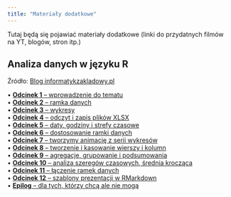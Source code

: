 ```yaml
---
title: "Materiały dodatkowe"
---
```


Tutaj będą się pojawiać materiały dodatkowe (linki do przydatnych filmów na YT, blogów, stron itp.)

## Analiza danych w języku R

Źródło: [Blog informatykzakladowy.pl](https://informatykzakladowy.pl)

• [**Odcinek 1** – wprowadzenie do tematu](https://informatykzakladowy.pl/analiza-danych-w-jezyku-r-odcinek-1/)\
• [**Odcinek 2** – ramka danych](https://informatykzakladowy.pl/analiza-danych-w-jezyku-r-odcinek-2/)\
• [**Odcinek 3** – wykresy](https://informatykzakladowy.pl/analiza-danych-w-jezyku-r-odcinek-3/)\
• [**Odcinek 4** – odczyt i zapis plików XLSX](https://informatykzakladowy.pl/analiza-danych-w-jezyku-r-odcinek-4/)\
• [**Odcinek 5** – daty, godziny i strefy czasowe](https://informatykzakladowy.pl/analiza-danych-w-jezyku-r-odcinek-5/)\
• [**Odcinek 6** – dostosowanie ramki danych](https://informatykzakladowy.pl/analiza-danych-w-jezyku-r-odcinek-6/)\
• [**Odcinek 7** – tworzymy animację z serii wykresów](https://informatykzakladowy.pl/analiza-danych-w-jezyku-r-odcinek-7/)\
• [**Odcinek 8** – tworzenie i kasowanie wierszy i kolumn](https://informatykzakladowy.pl/analiza-danych-w-jezyku-r-odcinek-8/)\
• [**Odcinek 9** – agregacje, grupowanie i podsumowania](https://informatykzakladowy.pl/analiza-danych-w-jezyku-r-odcinek-9/)\
• [**Odcinek 10** – analiza szeregów czasowych, średnia krocząca](https://informatykzakladowy.pl/analiza-danych-w-jezyku-r-odcinek-10/)\
• [**Odcinek 11** – łączenie ramek danych](https://informatykzakladowy.pl/analiza-danych-w-jezyku-r-odcinek-11/)\
• [**Odcinek 12** – szablony prezentacji w RMarkdown](https://informatykzakladowy.pl/analiza-danych-w-jezyku-r-odcinek-12/)\
• [**Epilog** – dla tych, którzy chcą ale nie mogą](https://informatykzakladowy.pl/analiza-danych-w-jezyku-r-epilog/)

